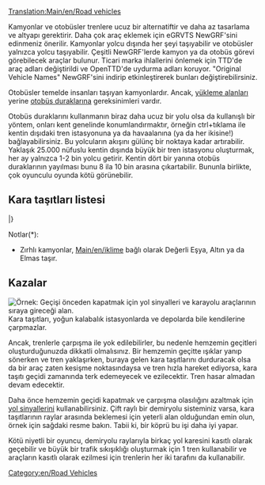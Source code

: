 [[Translation:Main/en/Road vehicles]]{{tr/İçindekiler}}

Kamyonlar ve otobüsler trenlere ucuz bir alternatiftir ve daha az tasarlama ve altyapı gerektirir. Daha çok araç eklemek için eGRVTS NewGRF'sini edinmeniz önerilir. Kamyonlar yolcu dışında her şeyi taşıyabilir ve otobüsler yalnızca yolcu taşıyabilir. Çeşitli NewGRF'lerde kamyon ya da otobüs görevi görebilecek araçlar bulunur.  Ticari marka ihlallerini önlemek için TTD'de araç adları değiştirildi ve OpenTTD'de uydurma adları koruyor. "Original Vehicle Names" NewGRF'sini indirip etkinleştirerek bunları değiştirebilirsiniz.

Otobüsler temelde insanları taşıyan kamyonlardır. Ancak, [[Main/en/Loading Bays#Lorry Loading Bay|yükleme alanları]] yerine [[Main/en/Loading Bays#Bus Loading Bay|otobüs duraklarına]] gereksinimleri vardır.

Otobüs duraklarını kullanmanın biraz daha ucuz bir yolu olsa da kullanışlı bir yöntem, onları kent genelinde konumlandırmaktır, örneğin ctrl+tıklama ile kentin dışıdaki tren istasyonuna ya da havaalanına (ya da her ikisine!) bağlayabilirsiniz. Bu yolcuların akışını gülünç bir noktaya kadar artırabilir. Yaklaşık 25.000 nüfuslu kentin dışında büyük bir tren istasyonu oluşturmak, her ay yalnızca 1-2 bin yolcu getirir. Kentin dört bir yanına otobüs duraklarının yayılması bunu 8 ila 10 bin arasına çıkartabilir. Bununla birlikte, çok oyunculu oyunda kötü görünebilir.

==Kara taşıtları listesi==
{{Template:AraçTablosu/Başlangıç/Tr}}
{{en/VehicleTable/Header|Yolcu ve Posta}}
{{en/VehicleTable/Row|
*[[Main/en/Otobüsler]]
*[[Main/en/Posta Kamyonları]]
|
*[[Main/en/Otobüsler]]
*[[Main/en/Posta Kamyonları]]
|
*[[Main/en/Otobüsler]]
*[[Main/en/Posta Kamyonları]]
|
*[[Main/en/Otobüsler]]
*[[Main/en/Posta Kamyonları]]
}}
{{en/VehicleTable/Header|Ortak Kargo}}
{{en/VehicleTable/Row|
*[[Main/en/Petrol Tankerleri]]
*[[Main/en/Eşya Kamyonları]]
*[[Main/en/Tahıl Kamyonları]]
*[[Main/en/Hayvan Kamyonları]]
*[[Main/en/Odun Kamyonları]]
|
*[[Main/en/Petrol Tankerleri]]
*[[Main/en/Eşya Kamyonları]]
*[[Main/en/Tahıl Kamyonları]]
*[[Main/en/Hayvan Kamyonları]]
*[[Main/en/Odun Kamyonları]]
|
*[[Main/en/Petrol Tankerleri]]
*[[Main/en/Eşya Kamyonları]]
*[[Main/en/Tahıl Kamyonları]]
* -
*[[Main/en/Odun Kamyonları]]
|
*[[Main/en/Kola Kamyonları]]
*[[Main/en/Tatlı Kamyonları]]
*[[Main/en/Oyuncak Kamyonları]]
*[[Main/en/Pil Kamyonları]]
*[[Main/en/Pamuk Şeker Kamyonları]]
}}
{{en/VehicleTable/Header|Benzer Kargo}}
{{en/VehicleTable/Row|
*[[Main/en/Zırhlı Kamyonlar]]*
*[[Main/en/Kömür Kamyonları]]
*[[Main/en/Demir Kamyonları]]
*[[Main/en/Çelik Kamyonları]]
* -
|
*[[Main/en/Zırhlı Kamyonlar]]*
*[[Main/en/Kömür Kamyonları]]
* -
*[[Main/en/Kâğıt Kamyonları]]
*[[Main/en/Yemek Kamyonları]]
|
*[[Main/en/Zırhlı Kamyonlar]]*
* -
*[[Main/en/Bakır Kamyonları]]
* -
*[[Main/en/Yemek Kamyonları]]
|
* -
*[[Main/en/Şeker Kamyonları]]
* -
* -
* -
}}
{{en/VehicleTable/Header|Diğer Kargo}}
{{en/VehicleTable/Row|
|
|
*[[Main/en/Su Tankerleri]]
*[[Main/en/Meyve Kamyonları]]
*[[Main/en/Kauçuk Kamyonları]]
|
*[[Main/en/Baloncuk Kamyonları]]
*[[Main/en/Gazlı İçecek Tankerleri]]
*[[Main/en/Plastik Kamyonları]]
*[[Main/en/Şekerleme Kamyonları]]
}}
|}

Notlar(*):
*Zırhlı kamyonlar, [[Main/en/iklime]] bağlı olarak Değerli Eşya, Altın ya da Elmas taşır.

==Kazalar==
[[File:en/Roadvehicledualtrack.png|right|frame|Örnek: Geçişi önceden kapatmak için yol sinyalleri ve karayolu araçlarının sıraya gireceği alan.]]
Kara taşıtları, yoğun kalabalık istasyonlarda ve depolarda bile kendilerine çarpmazlar.

Ancak, trenlerle çarpışma ile yok edilebilirler, bu nedenle hemzemin geçitleri oluşturduğunuzda dikkatli olmalısınız. Bir hemzemin geçitte ışıklar yanıp sönerken ve tren yaklaşırken, buraya gelen kara taşıtlarını durduracak olsa da bir araç zaten kesişme noktasındaysa ve tren hızla hareket ediyorsa, kara taşıtı geçidi zamanında terk edemeyecek ve ezilecektir. Tren hasar almadan devam edecektir.

Daha önce hemzemin geçidi kapatmak ve çarpışma olasılığını azaltmak için [[Main/en/Path Signals#Path Signals|yol sinyallerini]] kullanabilirsiniz. Çift raylı bir demiryolu sisteminiz varsa, kara taşıtlarının raylar arasında beklemesi için yeterli alan olduğundan emin olun, örnek için sağdaki resme bakın. Tabii ki, bir köprü bu işi daha iyi yapar.

Kötü niyetli bir oyuncu, demiryolu raylarıyla birkaç yol karesini kasıtlı olarak geçebilir ve büyük bir trafik sıkışıklığı oluşturmak için 1 tren kullanabilir ve araçların kasıtlı olarak ezilmesi için trenlerin her iki tarafını da kullanabilir.

[[Category:en/Road Vehicles]]
